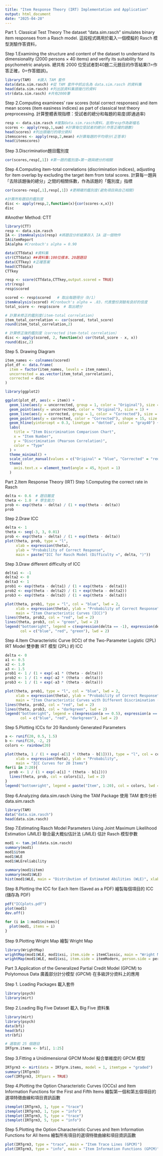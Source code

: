 ```yaml
---
title: "Item Response Theory (IRT) Implementation and Application"
output: html_document
date: "2025-04-28"
---
```

Part 1. Classical Test Theory
The dataset "data.sim.rasch" simulates binary item responses from a Rasch model. 
這段程式碼用於載入一個模擬的 Rasch 模型測驗作答資料，

Step 1.Examining the structure and content of the dataset to understand its dimensionality (2000 persons × 40 items) and verify its suitability for psychometric analysis.
總共有 2000 位受試者對40題二元題目的作答結果(1=作答正確，0=作答錯誤)。
```r
library(TAM)   #讀入 TAM 套件
data(data.sim.rasch) #從 TAM 套件中抓出名為 data.sim.rasch 的資料集
head(data.sim.rasch) #列出該資料集頭幾行的資料
str(data.sim.rasch) #共有2000筆
```

Step 2.Computing examinees' raw scores (total correct responses) and item mean scores (item easiness indices) as part of classical test theory preprocessing. 
計算整體表現指標：受試者的總分和每題的易度(即通過率)
```r
resp <- data.sim.rasch #複製data.sim.rasch資料，並用resp作為新檔名
scores <- apply(resp,1,sum) #計算每位受試者的總分(作答正確的題數)
head(scores) #列出頭幾行的得分資料
itemscores <- apply(resp,2,mean) #計算每題的平均得分(正答率)
head(itemscores)
```

Step 3.Discrimination題目鑑別度
```r
cor(scores,resp[,1]) #第一題的鑑別度=第一題與總分的相關
```

Step 4.Computing item-total correlations (discrimination indices), adjusting for item overlap by excluding the target item from total scores.
計算每一題與「去除該題後的總分」之間的相關係數，作為該題的「鑑別度」指標
```r
cor(scores-resp[,1],resp[,1]) #更精確的鑑別度(避免項目與自己相關)
```


```r
#計算所有題目的鑑別度
disc <- apply(resp,2,function(x){cor(scores-x,x)})
disc
```

#Another Method: CTT
```r
library(CTT)
resp <- data.sim.rasch
IA <- itemAnalysis(resp) #將題目分析結果存入 IA 這一個物件
IA$itemReport
IA$alpha #Cronbach's alpha = 0.90
```


```r
data(CTTdata) #資料集
str(CTTdata) ##資料集:100位樣本、20題題目
data(CTTkey) #正確答案
head(CTTdata)
CTTkey
```

```r
resp <- score(CTTdata,CTTkey,output.scored = TRUE)
str(resp)
resp$scored
```

```r
scored <- resp$scored   # 取出每題得分（0/1）
itemAnalysis(scored) #Cronbach's alpha = .83，代表整份測驗有良好的信度
total_score <- resp$score  # 取出總分

# 計算未修正的鑑別度(item-total correlation)
item_total_correlation <- cor(scored, total_score)
round(item_total_correlation,2)

# 計算修正後的鑑別度（corrected item-total correlation）
disc <- apply(scored, 2, function(x) cor(total_score - x, x))
round(disc,2)
```

Step 5. Drawing Diagram
```r
item_names <- colnames(scored)
plot_df <- data.frame(
  item = factor(item_names, levels = item_names),
  uncorrected = as.vector(item_total_correlation),
  corrected = disc
)

library(ggplot2)

ggplot(plot_df, aes(x = item)) +
  geom_line(aes(y = uncorrected, group = 1, color = "Original"), size = 0.5) +
  geom_point(aes(y = uncorrected, color = "Original"), size = 1) +
  geom_line(aes(y = corrected, group = 1, color = "Corrected"), size = 0.5, linetype = "dashed") +
  geom_point(aes(y = corrected, color = "Corrected"), shape = 15, size = 1) +
  geom_hline(yintercept = 0.3, linetype = "dotted", color = "gray40") +
  labs(
    title = "Item Discrimination Comparison Chart",
    x = "Item Number",
    y = "Discrimination (Pearson Correlation)",
    color = "Type"
  ) +
  theme_minimal() +
  scale_color_manual(values = c("Original" = "blue", "Corrected" = "red")) +
  theme(
    axis.text.x = element_text(angle = 45, hjust = 1)
  )
```

Part 2.Item Response Theory (IRT)
Step 1.Computing the correct rate in Rasch
```r
delta <- 0.6  # 題目難度
theta <- 1.0  # 學生能力
prob <- exp(theta - delta) / (1 + exp(theta - delta))
prob
```

Step 2.Draw ICC
```r
delta <- 1
theta <- seq(-3, 3, 0.01)
prob <- exp(theta - delta) / (1 + exp(theta - delta))
plot(theta, prob, type = "l",
     xlab = expression(theta),
     ylab = "Probability of Correct Response",
     main = paste("ICC for Rasch Model (Difficulty =", delta, ")"))
```

Step 3.Draw different difficulty of ICC
```r
delta1 <- -1
delta2 <- 0
delta3 <- 1
prob1 <- exp(theta - delta1) / (1 + exp(theta - delta1))
prob2 <- exp(theta - delta2) / (1 + exp(theta - delta2))
prob3 <- exp(theta - delta3) / (1 + exp(theta - delta3))

plot(theta, prob1, type = "l", col = "blue", lwd = 2,
     xlab = expression(theta), ylab = "Probability of Correct Response",
     main = "Item Characteristic Curves (ICC)")
lines(theta, prob2, col = "red", lwd = 2)
lines(theta, prob3, col = "green", lwd = 2)
legend("bottomright", legend = c(expression(delta == -1), expression(delta == 0), expression(delta == 1)),
       col = c("blue", "red", "green"), lwd = 2)
```

Step 4.Item Characteristic Curve (ICC) of the Two-Parameter Logistic (2PL) IRT Model
雙參數 IRT 模型 (2PL) 的 ICC
```r
delta <- 0
a1 <- 0.5
a2 <- 1.0
a3 <- 1.5
prob1 <- 1 / (1 + exp(-a1 * (theta - delta)))
prob2 <- 1 / (1 + exp(-a2 * (theta - delta)))
prob3 <- 1 / (1 + exp(-a3 * (theta - delta)))

plot(theta, prob1, type = "l", col = "blue", lwd = 2,
     xlab = expression(theta), ylab = "Probability of Correct Response",
     main = "Item Characteristic Curves with Different Discrimination (a)")
lines(theta, prob2, col = "red", lwd = 2)
lines(theta, prob3, col = "darkgreen", lwd = 2)
legend("bottomright", legend = c(expression(a == 0.5), expression(a == 1.0), expression(a == 1.5)),
       col = c("blue", "red", "darkgreen"), lwd = 2)
```

Step 5.Plotting ICCs for 20 Randomly Generated Parameters
```r
a <- runif(20, 0.5, 1.5)
b <- runif(20, -2, 2)
colors <- rainbow(20)

plot(theta, 1 / (1 + exp(-a[1] * (theta - b[1]))), type = "l", col = colors[1], lwd = 2,
     xlab = expression(theta), ylab = "Probability",
     main = "ICC Curves for 20 Items")
for(i in 2:20){
  prob <- 1 / (1 + exp(-a[i] * (theta - b[i])))
  lines(theta, prob, col = colors[i], lwd = 2)
}
legend("bottomright", legend = paste("Item", 1:20), col = colors, lwd = 2, cex = 0.6)
```

Step 6.Analyzing data.sim.rasch Using the TAM Package
使用 TAM 套件分析 data.sim.rasch
```r
library(TAM)
data("data.sim.rasch")
head(data.sim.rasch)
```
Step 7.Estimating Rasch Model Parameters Using Joint Maximum Likelihood Estimation (JMLE)
聯合最大概似估計法 (JMLE) 估計 Rasch 模型參數
```r
mod1 <- tam.jml(data.sim.rasch)
summary(mod1)
mod1$item
mod1$WLE
mod1$WLEreliability

summary(mod1$item)
summary(mod1$WLE)
hist(mod1$WLE, main = "Distribution of Estimated Abilities (WLE)", xlab = "Ability (WLE)")
```

Step 8.Plotting the ICC for Each Item (Saved as a PDF)
繪製每個項目的 ICC (儲存為 PDF)
```r
pdf("ICCplots.pdf")
plot(mod1)
dev.off()

for (i in 1:mod1$nitems){
  plot(mod1, items = i)
}
```

Step 9.Plotting Wright Map
繪製 Wright Map
```r
library(WrightMap)
wrightMap(mod1$WLE, mod1$xsi, item.side = itemClassic, main = "Wright Map (Classical Item Side)")
wrightMap(mod1$WLE, mod1$xsi, item.side = itemModern, person.side = personHist, main = "Wright Map (Modern Item & Person Side)")

```

Part 3.Application of the Generalized Partial Credit Model (GPCM) to Polytomous Data
廣義部分計分模型 (GPCM) 在多級評分資料上的應用

Step 1. Loading Packages
載入套件
```r
library(psych)
library(mirt)
```

Step 2.Loading Big Five Dataset
載入 Big Five 資料集
```r
library(mirt)
library(psych)
data(bfi)
head(bfi)
str(bfi)

# 選取前 25 個題目
IRTgrm.items <- bfi[, 1:25]
```

Step 3.Fitting a Unidimensional GPCM Model
擬合單維度的 GPCM 模型
```r
IRTgrm3 <- mirt(data = IRTgrm.items, model = 1, itemtype = "graded")
summary(IRTgrm3)
coef(IRTgrm3, IRTpars = TRUE)
```

Step 4.Plotting the Option Characteristic Curves (OCCs) and Item Information Functions for the First and Fifth Items
繪製第一個和第五個項目的選項特徵曲線和項目資訊函數
```r
itemplot(IRTgrm3, 1, type = "trace")
itemplot(IRTgrm3, 1, type = "info")
itemplot(IRTgrm3, 5, type = "trace")
itemplot(IRTgrm3, 5, type = "info")
```

Step 5.Plotting the Option Characteristic Curves and Item Information Functions for All Items
繪製所有項目的選項特徵曲線和項目資訊函數
```r
plot(IRTgrm3, type = "trace", main = "Item Trace Lines (GPCM)")
plot(IRTgrm3, type = "info", main = "Item Information Functions (GPCM)")
```

